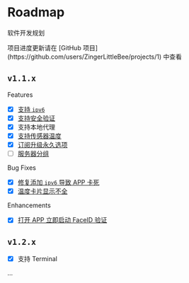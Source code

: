 
# Roadmap
软件开发规划

<Callout type="info" >
项目进度更新请在 [GitHub 项目](https://github.com/users/ZingerLittleBee/projects/1) 中查看
</Callout>

## `v1.1.x`

Features
- [x] [支持 `ipv6`](https://github.com/ZingerLittleBee/server_bee-backend/issues/18)
- [x] [支持安全验证](https://github.com/ZingerLittleBee/server_bee-backend/issues/32)
- [x] 支持本地代理
- [x] [支持传感器温度](https://github.com/ZingerLittleBee/server_bee-backend/issues/29)
- [x] [订阅升级永久选项](https://github.com/ZingerLittleBee/server_bee-backend/issues/36)
- [ ] [服务器分组](https://github.com/ZingerLittleBee/server_bee-backend/issues/47)

Bug Fixes
- [x] [修复添加 `ipv6` 导致 APP 卡死](https://github.com/ZingerLittleBee/server_bee-backend/issues/19)
- [x] [温度卡片显示不全](https://github.com/ZingerLittleBee/server_bee-backend/issues/48)

Enhancements
- [x] [打开 APP 立即启动 FaceID 验证](https://github.com/ZingerLittleBee/server_bee-backend/issues/35)

## `v1.2.x`
- [x] 支持 Terminal

...
